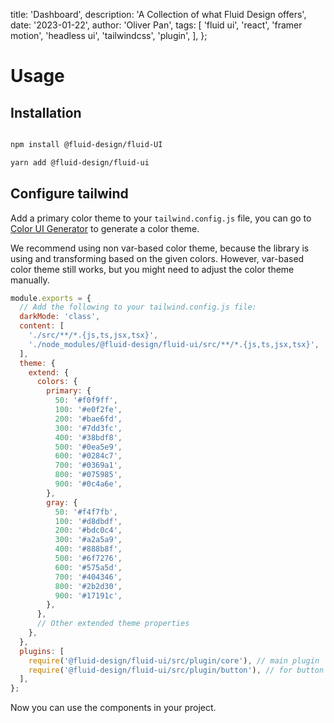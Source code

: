 
  title: 'Dashboard',
  description: 'A Collection of what Fluid Design offers',
  date: '2023-01-22',
  author: 'Oliver Pan',
  tags: [
    'fluid ui',
    'react',
    'framer motion',
    'headless ui',
    'tailwindcss',
    'plugin',
  ],
};


# Usage

## Installation

```bash

npm install @fluid-design/fluid-UI

yarn add @fluid-design/fluid-ui

```

## Configure tailwind

Add a primary color theme to your `tailwind.config.js` file,
you can go to [Color UI Generator](https://fluid-color.vercel.app/) to generate a color theme.

We recommend using non var-based color theme, because the library is using and transforming based on the given colors.
However, var-based color theme still works, but you might need to adjust the color theme manually.

```js tailwind.config.js
module.exports = {
  // Add the following to your tailwind.config.js file:
  darkMode: 'class',
  content: [
    './src/**/*.{js,ts,jsx,tsx}',
    './node_modules/@fluid-design/fluid-ui/src/**/*.{js,ts,jsx,tsx}',
  ],
  theme: {
    extend: {
      colors: {
        primary: {
          50: '#f0f9ff',
          100: '#e0f2fe',
          200: '#bae6fd',
          300: '#7dd3fc',
          400: '#38bdf8',
          500: '#0ea5e9',
          600: '#0284c7',
          700: '#0369a1',
          800: '#075985',
          900: '#0c4a6e',
        },
        gray: {
          50: '#f4f7fb',
          100: '#d8dbdf',
          200: '#bdc0c4',
          300: '#a2a5a9',
          400: '#888b8f',
          500: '#6f7276',
          600: '#575a5d',
          700: '#404346',
          800: '#2b2d30',
          900: '#17191c',
        },
      },
      // Other extended theme properties
    },
  },
  plugins: [
    require('@fluid-design/fluid-ui/src/plugin/core'), // main plugin
    require('@fluid-design/fluid-ui/src/plugin/button'), // for button component
  ],
};
```

Now you can use the components in your project.

